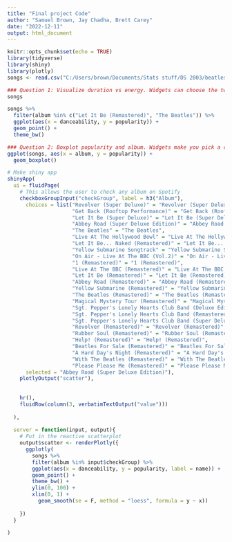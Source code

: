 ---
title: "Final project Code"
author: "Samuel Brown, Jay Chadha, Brett Carey"
date: "2022-12-11"
output: html_document
---

```{r setup, include=FALSE}
knitr::opts_chunk$set(echo = TRUE)
library(tidyverse)
library(shiny)
library(plotly)
songs <- read.csv("C:/Users/brown/Documents/Stats stuff/DS 2003/beatles_spotify.csv") 
```


```{r}
### Question 1: Visualize duration vs energy. Widgets can choose the two categories, change loess line, filter by album. 
songs

songs %>%
  filter(album %in% c("Let It Be (Remastered)", "The Beatles")) %>%
  ggplot(aes(x = danceability, y = popularity)) +
  geom_point() +
  theme_bw()
```

```{r}
### Question 2: Boxplot popularity and album. Widgets make you pick a couple of albums, pick variable you want to compare, also filter by a variable. 
ggplot(songs, aes(x = album, y = popularity)) +
  geom_boxplot()
```

```{r}
# Make shiny app
shinyApp(
  ui = fluidPage(
    # This allows the user to check any album on Spotify
    checkboxGroupInput("checkGroup", label = h3("Album"), 
      choices = list("Revolver (Super Deluxe)" = "Revolver (Super Deluxe)", 
                     "Get Back (Rooftop Performance)" = "Get Back (Rooftop Performance)", 
                     "Let It Be (Super Deluxe)" = "Let It Be (Super Deluxe)",
                     "Abbey Road (Super Deluxe Edition)" = "Abbey Road (Super Deluxe Edition)",
                     "The Beatles" = "The Beatles",
                     "Live At The Hollywood Bowl" = "Live At The Hollywood Bowl",
                     "Let It Be... Naked (Remastered)" = "Let It Be... Naked (Remastered)",
                     "Yellow Submarine Songtrack" = "Yellow Submarine Songtrack",
                     "On Air - Live At The BBC (Vol.2)" = "On Air - Live At The BBC (Vol.2)",
                     "1 (Remastered)" = "1 (Remastered)",
                     "Live At The BBC (Remastered)" = "Live At The BBC (Remastered)",
                     "Let It Be (Remastered)" = "Let It Be (Remastered)",
                     "Abbey Road (Remastered)" = "Abbey Road (Remastered)",
                     "Yellow Submarine (Remastered)" = "Yellow Submarine (Remastered)",
                     "The Beatles (Remastered)" = "The Beatles (Remastered)",
                     "Magical Mystery Tour (Remastered)" = "Magical Mystery Tour (Remastered)",
                     "Sgt. Pepper's Lonely Hearts Club Band (Deluxe Edition)" = "Sgt. Pepper's Lonely Hearts Club Band (Deluxe Edition)",
                     "Sgt. Pepper's Lonely Hearts Club Band (Remastered)" = "Sgt. Pepper's Lonely Hearts Club Band (Remastered)",
                     "Sgt. Pepper's Lonely Hearts Club Band (Super Deluxe Edition)" = "Sgt. Pepper's Lonely Hearts Club Band (Super Deluxe Edition)",
                     "Revolver (Remastered)" = "Revolver (Remastered)",
                     "Rubber Soul (Remastered)" = "Rubber Soul (Remastered)",
                     "Help! (Remastered)" = "Help! (Remastered)",
                     "Beatles For Sale (Remastered)" = "Beatles For Sale (Remastered)",
                     "A Hard Day's Night (Remastered)" = "A Hard Day's Night (Remastered)",
                     "With The Beatles (Remastered)" = "With The Beatles (Remastered)",
                     "Please Please Me (Remastered)" = "Please Please Me (Remastered)"), 
      selected = "Abbey Road (Super Deluxe Edition)"),
    plotlyOutput("scatter"),
    
    
    hr(),
    fluidRow(column(3, verbatimTextOutput("value")))
    
  ),
  
  server = function(input, output){
    # Put in the reactive scatterplot
    output$scatter <- renderPlotly({
      ggplotly(
        songs %>%
        filter(album %in% input$checkGroup) %>%
        ggplot(aes(x = danceability, y = popularity, label = name)) +
        geom_point() +
        theme_bw() +
        ylim(0, 100) +
        xlim(0, 1) +
          geom_smooth(se = F, method = "loess", formula = y ~ x))
        
    })
  }
  
)
```

